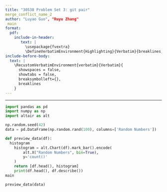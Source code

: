 ```yaml
---
title: "30538 Problem Set 3: git pair"
merge_conflict_name_2
author: "Luyao Guo", "Ruyu Zhang"
 main
format: 
  pdf:
    include-in-header: 
       text: |
         \usepackage{fvextra}
         \DefineVerbatimEnvironment{Highlighting}{Verbatim}{breaklines,commandchars=\\\{\}}
include-before-body:
  text: |
    \RecustomVerbatimEnvironment{verbatim}{Verbatim}{
      showspaces = false,
      showtabs = false,
      breaksymbolleft={},
      breaklines
    }
---
```

---

```python
import pandas as pd
import numpy as np
import altair as alt

np.random.seed(42)
data = pd.DataFrame(np.random.rand(100), columns=['Random Numbers'])

def preview_data(df):
  histogram
    histogram = alt.Chart(df).mark_bar().encode(
        alt.X("Random Numbers", bin=True),
        y='count()'
    )
    return [df.head(), histogram]
    print(df.head(), df.describe())
main

preview_data(data)
```